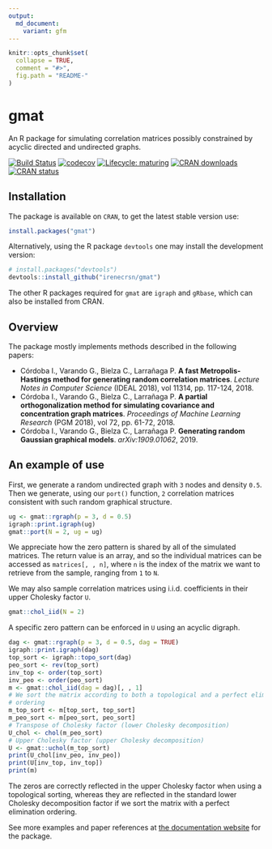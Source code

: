 ```yaml
---
output:
  md_document:
    variant: gfm 
---
```


<!-- README.md is generated from README.Rmd. Please edit that file -->

```r
knitr::opts_chunk$set(
  collapse = TRUE,
  comment = "#>",
  fig.path = "README-"
)
```

# gmat
An R package for simulating correlation matrices possibly constrained by acyclic
directed and undirected graphs.

[![Build Status](https://travis-ci.com/irenecrsn/gmat.svg?branch=master)](https://travis-ci.com/irenecrsn/gmat)
[![codecov](https://codecov.io/gh/irenecrsn/gmat/branch/master/graph/badge.svg)](https://codecov.io/gh/irenecrsn/gmat)
[![Lifecycle: maturing](https://img.shields.io/badge/lifecycle-maturing-blue.svg)](https://www.tidyverse.org/lifecycle/#maturing)
[![CRAN downloads](http://cranlogs.r-pkg.org/badges/grand-total/gmat)](https://CRAN.R-project.org/package=gmat)
[![CRAN status](http://www.r-pkg.org/badges/version/gmat)](https://CRAN.R-project.org/package=gmat)

## Installation

The package is available on `CRAN`, to get the latest stable version use:
```r
install.packages("gmat")
```

Alternatively, using the R package `devtools` one may install the development version:
```r
# install.packages("devtools")
devtools::install_github("irenecrsn/gmat")
```

The other R packages required for `gmat` are `igraph` and `gRbase`, which can
also be installed from CRAN.

## Overview

The package mostly implements methods described in the following papers:

* Córdoba I., Varando G., Bielza C., Larrañaga P. __A fast Metropolis-Hastings
  method for generating random correlation matrices__. _Lecture Notes in Computer
  Science_ (IDEAL 2018), vol 11314, pp. 117-124, 2018.
* Córdoba I., Varando G., Bielza C., Larrañaga P. __A partial orthogonalization
  method for simulating covariance and concentration graph matrices__.
  _Proceedings of Machine Learning Research_ (PGM 2018), vol 72, pp. 61-72, 2018.
* Córdoba I., Varando G., Bielza C., Larrañaga P. __Generating random Gaussian
  graphical models__. _arXiv:1909.01062_, 2019.

## An example of use 

First, we generate a random undirected graph with `3` nodes and density `0.5`.
Then we generate, using our `port()` function, `2` correlation matrices
consistent with such random graphical structure.

```r
ug <- gmat::rgraph(p = 3, d = 0.5)
igraph::print.igraph(ug)
gmat::port(N = 2, ug = ug)
```

We appreciate how the zero pattern is shared by all of the simulated matrices.
The return value is an array, and so the individual matrices can be accessed as
`matrices[, , n]`, where `n` is the index of the matrix we want to retrieve from
the sample, ranging from `1` to `N`.

We may also sample correlation matrices using i.i.d.  coefficients in their
upper Cholesky factor `U`.
```r
gmat::chol_iid(N = 2)
```
A specific zero pattern can be enforced in `U` using an acyclic digraph.
```r
dag <- gmat::rgraph(p = 3, d = 0.5, dag = TRUE)
igraph::print.igraph(dag)
top_sort <- igraph::topo_sort(dag)
peo_sort <- rev(top_sort)
inv_top <- order(top_sort)
inv_peo <- order(peo_sort)
m <- gmat::chol_iid(dag = dag)[, , 1]
# We sort the matrix according to both a topological and a perfect elimination
# ordering
m_top_sort <- m[top_sort, top_sort]
m_peo_sort <- m[peo_sort, peo_sort]
# Transpose of Cholesky factor (lower Cholesky decomposition)
U_chol <- chol(m_peo_sort) 
# Upper Cholesky factor (upper Cholesky decomposition)
U <- gmat::uchol(m_top_sort)
print(U_chol[inv_peo, inv_peo])
print(U[inv_top, inv_top])
print(m)
```
The zeros are correctly reflected in the upper Cholesky factor when using a
topological sorting, whereas they are reflected in the standard lower Cholesky
decomposition factor if we sort the matrix with a perfect elimination ordering.

See more examples and paper references at [the documentation
website](https://irenecrsn.github.io/gmat/) for the package.
